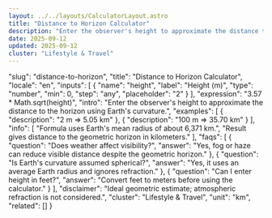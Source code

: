 ```yaml
---
layout: ../../layouts/CalculatorLayout.astro
title: "Distance to Horizon Calculator"
description: "Enter the observer's height to approximate the distance to the horizon using Earth's curvature."
date: 2025-09-12
updated: 2025-09-12
cluster: "Lifestyle & Travel"
---
```


  "slug": "distance-to-horizon",
  "title": "Distance to Horizon Calculator",
  "locale": "en",
  "inputs": [
    {
      "name": "height",
      "label": "Height (m)",
      "type": "number",
      "min": 0,
      "step": "any",
      "placeholder": "2"
    }
  ],
  "expression": "3.57 * Math.sqrt(height)",
  "intro": "Enter the observer's height to approximate the distance to the horizon using Earth's curvature.",
  "examples": [
    {
      "description": "2 m ⇒ 5.05 km"
    },
    {
      "description": "100 m ⇒ 35.70 km"
    }
  ],
  "info": [
    "Formula uses Earth's mean radius of about 6,371 km.",
    "Result gives distance to the geometric horizon in kilometers."
  ],
  "faqs": [
    {
      "question": "Does weather affect visibility?",
      "answer": "Yes, fog or haze can reduce visible distance despite the geometric horizon."
    },
    {
      "question": "Is Earth's curvature assumed spherical?",
      "answer": "Yes, it uses an average Earth radius and ignores refraction."
    },
    {
      "question": "Can I enter height in feet?",
      "answer": "Convert feet to meters before using the calculator."
    }
  ],
  "disclaimer": "Ideal geometric estimate; atmospheric refraction is not considered.",
  "cluster": "Lifestyle & Travel",
  "unit": "km",
  "related": []
}

<Calculator schema={schema} />
